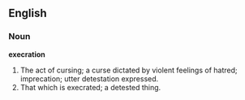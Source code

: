 ==English==

===Noun===

'''execration'''

#The act of cursing; a curse dictated by violent feelings of hatred; imprecation; utter detestation expressed.
#That which is execrated; a detested thing.